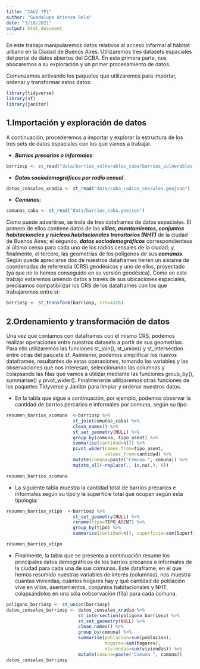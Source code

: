```yaml
---
title: "IAU2 TP1"
author: "Guadalupe Atienza Rela"
date: "3/10/2021"
output: html_document
---
```


En este trabajo manipularemos datos relativos al acceso informal al hábitat urbano en la Ciudad de Buenos Aires. Utilizaremos tres datasets espaciales del portal de datos abiertos del GCBA. En esta primera parte, nos abocaremos a su exploración y un primer procesamiento de datos.

Comenzamos activando los paquetes que utilizaremos para importar, ordenar y transformar estos datos:

```r
library(tidyverse)
library(sf)
library(janitor)
```

## **1.Importación y exploración de datos**

A continuación, procederemos a importar y explorar la estructura de los tres sets de datos espaciales con los que vamos a trabajar.

* ***Barrios precarios o informales***:

```r
barriosp <- st_read("data/barrios_vulnerables_caba/barrios_vulnerables.shp")
```
* ***Datos sociodemográficos por radio censal***:

```r
datos_censales_xradio <- st_read("data/caba_radios_censales.geojson")
```
* ***Comunas***:

```r
comunas_caba <- st_read("data/barrios_caba.geojson")
```

Como puede advertirse, se trata de tres dataframes de datos espaciales. El primero de ellos contiene datos de las ***villas, asentamientos, conjuntos habitacionales y núcleos habitacionales transitorios (NHT)*** de la ciudad de Buenos Aires; el segundo, ***datos sociodemográficos*** correspondienteas al último censo para cada uno de los radios censales de la ciudad; y, finalmente, el tercero, las geometrías de los polígonos de sus ***comunas***. Según puede apreciarse dos de nuestros dataframes tienen un sistama de coordenadas de referencia (CRS) geodésicos y uno de ellos, proyectado (ya que no lo hemos conseguido en su versión geodésica). Como en este trabajo estaremos uniendo datos a través de sus ubicaciones espaciales, precisamos compatibilizar los CRS de los dataframes con los que trabajaremos entre sí:

```r
barriosp <- st_transform(barriosp, crs=4326)
```

## **2.Ordenamiento y transformación de datos** 

Una vez que contamos con dataframes con el mismo CRS, podemos realizar operaciones entre nuestros datasets a partir de sus geometrías. Para ello utilizaremos las funciones st_join(), st_union() y st_intersection entre otras del paquete sf. Asimismo, podemos simplificar los nuevos dataframes, resultantes de estas operaciones, tomando las variables y las observaciones que nos interesan, seleccionando las columnas y colapsando las filas que vamos a utilizar mediante las funciones group_by(), summarise() y pivot_wider(). Finalmenente utilizaremos otras funciones de los paquetes Tidyverse y Janitor para limpiar y ordenar nuestros datos.  

* En la tabla que sigue a continuación, por ejemplo, podemos observar la cantidad de barrios percarios e informales por comuna, según su tipo:   

```r
resumen_barrios_xcomuna  <-barriosp %>% 
                         st_join(comunas_caba) %>% 
                         clean_names() %>%    
                         st_set_geometry(NULL) %>% 
                         group_by(comuna, tipo_asent) %>% 
                         summarise(cantidad=n()) %>% 
                         pivot_wider(names_from=tipo_asent, 
                                     values_from=cantidad) %>% 
                         mutate(comuna=paste("Comuna ", comuna)) %>% 
                         mutate_all(~replace(., is.na(.), 0))

resumen_barrios_xcomuna
```

* La siguiente tabla muestra la cantidad total de barrios precarios e informales según su tipo y la superficie total que ocupan según esta tipología:

```r
resumen_barrios_xtipo  <-barriosp %>% 
                         st_set_geometry(NULL) %>%
                         rename(tipo=TIPO_ASENT) %>%  
                         group_by(tipo) %>% 
                         summarise(cantidad=n(), superficie=sum(Superficie))

resumen_barrios_xtipo
```
* Finalmente, la tabla que se presenta a continuación resume los principales datos demográficos de los barrios precarios e informales de la ciudad para cada una de sus comunas. Este dataframe, en el que hemos resumido nuestras variables de interés (columnas), nos muestra cuántas viviendas, cuántos hogares hay y qué cantidad de población vive en villas, asentamientos, conjuntos habitacionales y NHT, colapsándolos en una sóla oobservación (fila) para cada comuna.

```r
poligono_barriosp <- st_union(barriosp)
datos_censales_barriosp <- datos_censales_xradio %>%  
                           st_intersection(poligono_barriosp) %>% 
                           st_set_geometry(NULL) %>%
                           clean_names() %>% 
                           group_by(comuna) %>% 
                           summarise(poblacion=sum(poblacion), 
                                     hogares=sum(hogares),
                                     viviendas=sum(viviendas)) %>% 
                           mutate(comuna=paste("Comuna ", comuna))   
datos_censales_barriosp
```


